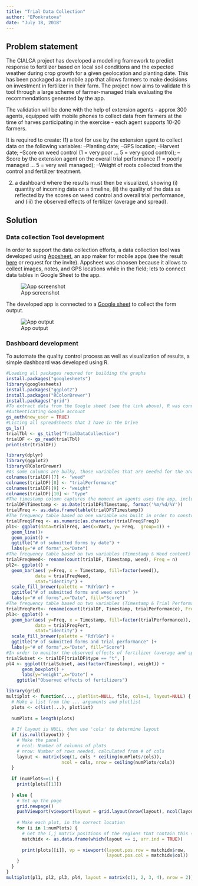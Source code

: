 ```yaml
---
title: "Trial Data Collection"
author: "EPonkratova"
date: "July 18, 2018"
---
```


## Problem statement

The CIALCA project has developed a modelling framework to predict response to fertilizer based on local soil conditions and the expected weather during crop growth for a given geolocation and planting date. This has been packaged as a mobile app that allows farmers to make decisions on investment in fertilizer in their farm. The project now aims to validate this tool through a large scheme of farmer-managed trials evaluating the recommendations generated by the app.

The validation will be done with the help of extension agents - approx 300 agents, equipped with mobile phones to collect data from farmers at the time of harves participating in the exercise - each agent supports 10-20 farmers.

It is required to create: (1) a tool for use by the extension agent to collect data on the following variables:
--Planting date;
--GPS location;
--Harvest date;
--Score on weed control (1 = very poor ... 5 = very good control);
--Score by the extension agent on the overall trial performance (1 = poorly managed ... 5 = very well managed);
--Weight of roots collected from the control and fertilizer treatment. 

(2) a dashboard where the results must then be visualized, showing (i) quantity of incoming data on a timeline, (ii) the quality of the data as reflected by the scores on weed control and overall trial performance, and (iii) the observed effects of fertilizer (average and spread). 

## Solution

### Data collection Tool development

In order to support the data collection efforts, a data collection tool was developed using [Appsheet](https://www.appsheet.com), an app maker for mobile apps (see the result [here](https://www.appsheet.com/start/1679a223-65b5-4cb1-b1fb-245ffa6d2dae) or request for the invite). Appsheet was choosen because it allows to collect images, notes, and GPS locations while in the field; lets to connect data tables in Google Sheet to the app.

![App screenshot](images/app_screenshot.png)

The developed app is connected to a [Google sheet](https://docs.google.com/spreadsheets/d/1oVzqXuofxvc_BpGfuQ3K_9HnXu-iFKpczphOYBX4l5E/edit?usp=sharing) to collect the form output.

![App output](images/app_output.png)

### Dashboard development

To automate the quality control process as well as visualization of results, a simple dashboard was developed using R.

```r
#Loading all packages requred for building the graphs
install.packages("googlesheets")
library(googlesheets)
install.packages("ggplot2")
install.packages("RColorBrewer")
install.packages("grid")
#To extract data from the Google sheet (see the link above), R was connected to Google Sheets.
#Authenticating Google account
gs_auth(new_user = TRUE)
#Listing all spreadsheets that I have in the Drive
gs_ls() 
trialTbl <- gs_title("TrialDataCollection")
trialDF <- gs_read(trialTbl)
print(str(trialDF))
```
```r
library(dplyr)
library(ggplot2)
library(RColorBrewer)
#As some columns are bulky, those variables that are needed for the analysis were re-named.
colnames(trialDF)[7] <- "weed"
colnames(trialDF)[8] <- "trialPerformance"
colnames(trialDF)[9] <- "weight"
colnames(trialDF)[10] <- "type"
#The timestamp column captures the moment an agents uses the app, including a second, a minute, an hour, a day, a month, and year. In order to aggregate the results by day, seconds, minutes and hours were removed from the timestamp.
trialDF$Timestamp <- as.Date(trialDF$Timestamp, format('%m/%d/%Y'))
trialFreq <- as.data.frame(table(trialDF$Timestamp)) 
#The frequency table based on one variable was built in order to construct the time series graph for collecting a data stream.
trialFreq$Freq <- as.numeric(as.character(trialFreq$Freq))
pl1<- ggplot(data=trialFreq, aes(x=Var1, y= Freq,  group=1)) +
  geom_line()+
  geom_point() +
  ggtitle("# of submitted forms by date") +
  labs(y="# of forms",x="Date")
#The frequency table based on two variables (Timestamp & Weed content) was built to check quality of the data as reflected by the scores on weed control 
trialFreqWeed<- rename(count(trialDF, Timestamp, weed), Freq = n)
pl2<- ggplot() + 
  geom_bar(aes( y=Freq, x = Timestamp, fill=factor(weed)), 
           data = trialFreqWeed,
           stat="identity") +
  scale_fill_brewer(palette = "RdYlGn") +
  ggtitle("# of submitted forms and weed score" )+
  labs(y="# of forms",x="Date", fill="Score")
#The frequency table based on two variables (Timestamp & Trial Performance) was built to check quality of the data as reflected by the scores on overall trial performance
trialFreqFert<- rename(count(trialDF, Timestamp, trialPerformance), Freq = n)
pl3<- ggplot() + 
  geom_bar(aes( y=Freq, x = Timestamp, fill=factor(trialPerformance)), 
           data = trialFreqFert,
           stat="identity") +
  scale_fill_brewer(palette = "RdYlGn") +
  ggtitle("# of submitted forms and trial performance" )+
  labs(y="# of forms",x="Date", fill="Score")
#In order to monitor the observed effects of fertilizer (average and spread), the subset of data was created by specifying that we want only treatment records to be included.
trialSubset <- trialDF[trialDF$type == "t", ]
pl4 <- ggplot(trialSubset, aes(factor(Timestamp), weight)) +
      geom_boxplot() +
      labs(y="weight",x="Date") +
    ggtitle("Observed effects of fertilizers") 
```

```r
library(grid)
multiplot <- function(..., plotlist=NULL, file, cols=1, layout=NULL) {
  # Make a list from the ... arguments and plotlist
  plots <- c(list(...), plotlist)
  
  numPlots = length(plots)
  
  # If layout is NULL, then use 'cols' to determine layout
  if (is.null(layout)) {
    # Make the panel
    # ncol: Number of columns of plots
    # nrow: Number of rows needed, calculated from # of cols
    layout <- matrix(seq(1, cols * ceiling(numPlots/cols)),
                     ncol = cols, nrow = ceiling(numPlots/cols))
  }
  
  if (numPlots==1) {
    print(plots[[1]])
    
  } else {
    # Set up the page
    grid.newpage()
    pushViewport(viewport(layout = grid.layout(nrow(layout), ncol(layout))))
    
    # Make each plot, in the correct location
    for (i in 1:numPlots) {
      # Get the i,j matrix positions of the regions that contain this subplot
      matchidx <- as.data.frame(which(layout == i, arr.ind = TRUE))
      
      print(plots[[i]], vp = viewport(layout.pos.row = matchidx$row,
                                      layout.pos.col = matchidx$col))
    }
  }
}
multiplot(pl1, pl2, pl3, pl4, layout = matrix(c(1, 2, 3, 4), nrow = 2))
```

